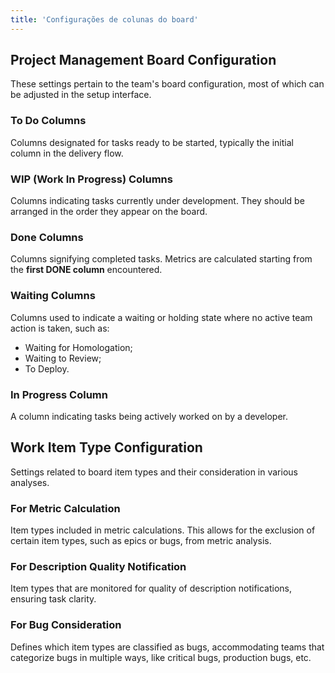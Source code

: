 ```yaml
---
title: 'Configurações de colunas do board'
---
```


## Project Management Board Configuration
These settings pertain to the team's board configuration, most of which can be adjusted in the setup interface. 
### To Do Columns
Columns designated for tasks ready to be started, typically the initial column in the delivery flow.
### WIP (Work In Progress) Columns
Columns indicating tasks currently under development. They should be arranged in the order they appear on the board.
### Done Columns
Columns signifying completed tasks. Metrics are calculated starting from the **first DONE column** encountered.

### Waiting Columns
Columns used to indicate a waiting or holding state where no active team action is taken, such as:
* Waiting for Homologation;
* Waiting to Review;
* To Deploy.

### In Progress Column
A column indicating tasks being actively worked on by a developer.

## Work Item Type Configuration
Settings related to board item types and their consideration in various analyses.

### For Metric Calculation
Item types included in metric calculations. This allows for the exclusion of certain item types, such as epics or bugs, from metric analysis.

### For Description Quality Notification
Item types that are monitored for quality of description notifications, ensuring task clarity.

### For Bug Consideration
Defines which item types are classified as bugs, accommodating teams that categorize bugs in multiple ways, like critical bugs, production bugs, etc.
